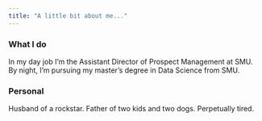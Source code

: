 ```yaml
---
title: "A little bit about me..."
---
```


<span itemscope itemtype="http://schema.org/Person">

### What I do

In my day job I'm the Assistant Director of Prospect Management at SMU. By night, I'm pursuing my master's degree in Data Science from SMU. 

### Personal

Husband of a rockstar. Father of two kids and two dogs. Perpetually tired. 